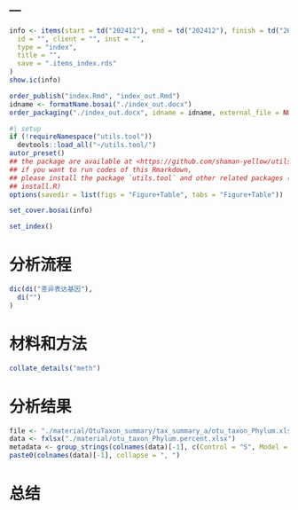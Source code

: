 ---
---

```r
info <- items(start = td("202412"), end = td("202412"), finish = td("202412"),
  id = "", client = "", inst = "",
  type = "index",
  title = "",
  save = ".items_index.rds"
)
show.ic(info)

order_publish("index.Rmd", "index_out.Rmd")
idname <- formatName.bosai("./index_out.docx")
order_packaging("./index_out.docx", idname = idname, external_file = NULL)
```

```r
#| setup
if (!requireNamespace("utils.tool"))
  devtools::load_all("~/utils.tool/")
autor_preset()
## the package are available at <https://github.com/shaman-yellow/utils.tool>
## if you want to run codes of this Rmarkdown,
## please install the package `utils.tool` and other related packages (run
## install.R)
options(savedir = list(figs = "Figure+Table", tabs = "Figure+Table"))
```

```r
set_cover.bosai(info)
```

```r
set_index()
```

# 分析流程 {#abstract}

```r
dic(di("差异表达基因"),
  di("")
)

```

# 材料和方法 {#introduction}

```r
collate_details("meth")
```

# 分析结果 {#workflow}

```r
file <- "./material/OtuTaxon_summary/tax_summary_a/otu_taxon_Phylum.xls"
data <- fxlsx("./material/otu_taxon_Phylum.percent.xlsx")
metadata <- group_strings(colnames(data)[-1], c(Control = "S", Model = "I", TCM = "H", HCQ = "E"))
paste0(colnames(data)[-1], collapse = ", ")
```

# 总结 {#conclusion}

